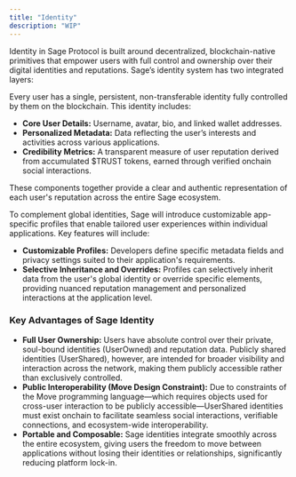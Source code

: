 ```yaml
---
title: "Identity"
description: "WIP"
---
```


Identity in Sage Protocol is built around decentralized, blockchain-native primitives that empower users with full control and ownership over their digital identities and reputations. Sage’s identity system has two integrated layers:

<Card title="Global Soul-bound Identity" icon="sparkles" iconType="solid">
  Every user has a single, persistent, non-transferable identity fully controlled by them on the blockchain. This identity includes:

  - **Core User Details:** Username, avatar, bio, and linked wallet addresses.
  - **Personalized Metadata:** Data reflecting the user’s interests and activities across various applications.
  - **Credibility Metrics:** A transparent measure of user reputation derived from accumulated \$TRUST tokens, earned through verified onchain social interactions.

  These components together provide a clear and authentic representation of each user's reputation across the entire Sage ecosystem.
</Card>

<Card title="App-Specific Profiles (In Development)" icon="sparkles" iconType="solid">
  To complement global identities, Sage will introduce customizable app-specific profiles that enable tailored user experiences within individual applications. Key features will include:

  - **Customizable Profiles:** Developers define specific metadata fields and privacy settings suited to their application's requirements.
  - **Selective Inheritance and Overrides:** Profiles can selectively inherit data from the user's global identity or override specific elements, providing nuanced reputation management and personalized interactions at the application level.
</Card>

### **Key Advantages of Sage Identity**

- **Full User Ownership:** Users have absolute control over their private, soul-bound identities (UserOwned) and reputation data. Publicly shared identities (UserShared), however, are intended for broader visibility and interaction across the network, making them publicly accessible rather than exclusively controlled.
- **Public Interoperability (Move Design Constraint):** Due to constraints of the Move programming language—which requires objects used for cross-user interaction to be publicly accessible—UserShared identities must exist onchain to facilitate seamless social interactions, verifiable connections, and ecosystem-wide interoperability.
- **Portable and Composable:** Sage identities integrate smoothly across the entire ecosystem, giving users the freedom to move between applications without losing their identities or relationships, significantly reducing platform lock-in.